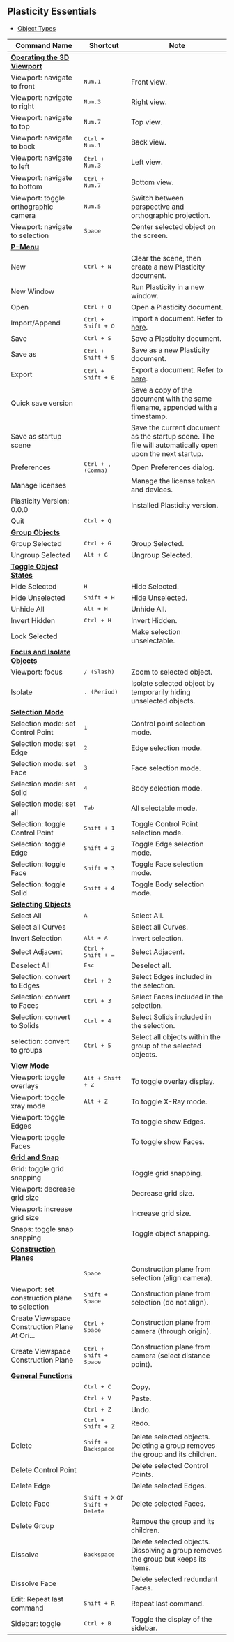 ## Plasticity Essentials

- [Object Types](/plasticity-essentials/object-types)

| Command Name                                                                      | Shortcut                                          | Note                                                                                                                                    |
| --------------------------------------------------------------------------------- | ------------------------------------------------- | --------------------------------------------------------------------------------------------------------------------------------------- |
| [**Operating the 3D Viewport**](/plasticity-essentials/operating-the-3d-viewport) |                                                   |                                                                                                                                         |
| Viewport: navigate to front                                                       | <kbd>Num.1</kbd>                                  | Front view.                                                                                                                             |
| Viewport: navigate to right                                                       | <kbd>Num.3</kbd>                                  | Right view.                                                                                                                             |
| Viewport: navigate to top                                                         | <kbd>Num.7</kbd>                                  | Top view.                                                                                                                               |
| Viewport: navigate to back                                                        | <kbd>Ctrl + Num.1</kbd>                           | Back view.                                                                                                                              |
| Viewport: navigate to left                                                        | <kbd>Ctrl + Num.3</kbd>                           | Left view.                                                                                                                              |
| Viewport: navigate to bottom                                                      | <kbd>Ctrl + Num.7</kbd>                           | Bottom view.                                                                                                                            |
| Viewport: toggle orthographic camera                                              | <kbd>Num.5</kbd>                                  | Switch between perspective and orthographic projection.                                                                                 |
| Viewport: navigate to selection                                                   | <kbd>Space</kbd>                                  | Center selected object on the screen.                                                                                                   |
| [**P-Menu**](/plasticity-essentials/file-menu)                                    |                                                   |                                                                                                                                         |
| New                                                                               | <kbd>Ctrl + N</kbd>                               | Clear the scene, then create a new Plasticity document.                                                                                 |
| New Window                                                                        |                                                   | Run Plasticity in a new window.                                                                                                         |
| Open                                                                              | <kbd>Ctrl + O</kbd>                               | Open a Plasticity document.                                                                                                             |
| Import/Append                                                                     | <kbd>Ctrl + Shift + O</kbd>                       | Import a document. Refer to [here](/plasticity-essentials/import-export#file-import).                                                   |
| Save                                                                              | <kbd>Ctrl + S</kbd>                               | Save a Plasticity document.                                                                                                             |
| Save as                                                                           | <kbd>Ctrl + Shift + S</kbd>                       | Save as a new Plasticity document.  |
| Export                                                                            | <kbd>Ctrl + Shift + E</kbd>                       | Export a document. Refer to [here](/plasticity-essentials/import-export#file-export). |
| Quick save version                                                                |                                                   | Save a copy of the document with the same filename, appended with a timestamp.                                                          |
| Save as startup scene                                                             |                                                   | Save the current document as the startup scene. The file will automatically open upon the next startup.                                 |
| Preferences                                                                       | <kbd>Ctrl + , (Comma)</kbd>                       | Open Preferences dialog.                                                                                                                |
| Manage licenses                                                                   |                                                   | Manage the license token and devices.                                                                                                   |
| Plasticity Version: 0.0.0                                                         |                                                   | Installed Plasticity version.                                                                                                           |
| Quit                                                                              | <kbd>Ctrl + Q</kbd>                               |                                                                                                                                         |
| [**Group Objects**](/plasticity-essentials/group-objects)                         |                                                   |                                                                                                                                         |
| Group Selected                                                                    | <kbd>Ctrl + G</kbd>                               | Group Selected.                                                                                                                         |
| Ungroup Selected                                                                  | <kbd>Alt + G</kbd>                                | Ungroup Selected.                                                                                                                       |
| [**Toggle Object States**](/plasticity-essentials/toggle-object-states)           |                                                   |                                                                                                                                         |
| Hide Selected                                                                     | <kbd>H</kbd>                                      | Hide Selected.                                                                                                                          |
| Hide Unselected                                                                   | <kbd>Shift + H</kbd>                              | Hide Unselected.                                                                                                                        |
| Unhide All                                                                        | <kbd>Alt + H</kbd>                                | Unhide All.                                                                                                                             |
| Invert Hidden                                                                     | <kbd>Ctrl + H</kbd>                               | Invert Hidden.                                                                                                                          |
| Lock Selected                                                                     |                                                   | Make selection unselectable.                                                                                                            |
| [**Focus and Isolate Objects**](/plasticity-essentials/focus-and-isolate-objects) |                                                   |                                                                                                                                         |
| Viewport: focus                                                                   | <kbd>/ (Slash)</kbd>                              | Zoom to selected object.                                                                                                                |
| Isolate                                                                           | <kbd>. (Period)</kbd>                             | Isolate selected object by temporarily hiding unselected objects.                                                                       |
| [**Selection Mode**](/plasticity-essentials/selection-mode)                       |                                                   |                                                                                                                                         |
| Selection mode: set Control Point                                                 | <kbd>1</kbd>                                      | Control point selection mode.                                                                                                           |
| Selection mode: set Edge                                                          | <kbd>2</kbd>                                      | Edge selection mode.                                                                                                                    |
| Selection mode: set Face                                                          | <kbd>3</kbd>                                      | Face selection mode.                                                                                                                    |
| Selection mode: set Solid                                                         | <kbd>4</kbd>                                      | Body selection mode.                                                                                                                    |
| Selection mode: set all                                                           | <kbd>Tab</kbd>                                    | All selectable mode.                                                                                                                    |
| Selection: toggle Control Point                                                   | <kbd>Shift + 1</kbd>                              | Toggle Control Point selection mode.                                                                                                    |
| Selection: toggle Edge                                                            | <kbd>Shift + 2</kbd>                              | Toggle Edge selection mode.                                                                                                             |
| Selection: toggle Face                                                            | <kbd>Shift + 3</kbd>                              | Toggle Face selection mode.                                                                                                             |
| Selection: toggle Solid                                                           | <kbd>Shift + 4</kbd>                              | Toggle Body selection mode.                                                                                                             |
| [**Selecting Objects**](/plasticity-essentials/selecting-objects)                 |                                                   |                                                                                                                                         |
| Select All                                                                        | <kbd>A</kbd>                                      | Select All.                                                                                                                             |
| Select all Curves                                                                 |                                                   | Select all Curves.                                                                                                                      |
| Invert Selection                                                                  | <kbd>Alt + A</kbd>                                | Invert selection.                                                                                                                       |
| Select Adjacent                                                                   | <kbd>Ctrl + Shift + =</kbd>                       | Select Adjacent.                                                                                                                        |
| Deselect All                                                                      | <kbd>Esc</kbd>                                    | Deselect all.                                                                                                                           |
| Selection: convert to Edges                                                       | <kbd>Ctrl + 2</kbd>                               | Select Edges included in the selection.                                                                                                 |
| Selection: convert to Faces                                                       | <kbd>Ctrl + 3</kbd>                               | Select Faces included in the selection.                                                                                                 |
| Selection: convert to Solids                                                      | <kbd>Ctrl + 4</kbd>                               | Select Solids included in the selection.                                                                                                |
| selection: convert to groups                                                      | <kbd>Ctrl + 5</kbd>                               | Select all objects within the group of the selected objects.                                                                            |
| [**View Mode**](/plasticity-essentials/view-mode)                                 |                                                   |                                                                                                                                         |
| Viewport: toggle overlays                                                         | <kbd>Alt + Shift + Z</kbd>                        | To toggle overlay display.                                                                                                              |
| Viewport: toggle xray mode                                                        | <kbd>Alt + Z</kbd>                                | To toggle X-Ray mode.                                                                                                                   |
| Viewport: toggle Edges                                                            |                                                   | To toggle show Edges.                                                                                                                   |
| Viewport: toggle Faces                                                            |                                                   | To toggle show Faces.                                                                                                                   |
| [**Grid and Snap**](/plasticity-essentials/grid-and-snap)                         |                                                   |                                                                                                                                         |
| Grid: toggle grid snapping                                                        |                                                   | Toggle grid snapping.                                                                                                                   |
| Viewport: decrease grid size                                                      |                                                   | Decrease grid size.                                                                                                                     |
| Viewport: increase grid size                                                      |                                                   | Increase grid size.                                                                                                                     |
| Snaps: toggle snap snapping                                                       |                                                   | Toggle object snapping.                                                                                                                 |
| [**Construction Planes**](/plasticity-essentials/construction-plane)              |                                                   |                                                                                                                                         |
|                                                                                   | <kbd>Space</kbd>                                  | Construction plane from selection (align camera).                                                                                       |
| Viewport: set construction plane to selection                                     | <kbd>Shift + Space</kbd>                          | Construction plane from selection (do not align).                                                                                       |
| Create Viewspace Construction Plane At Ori...                                     | <kbd>Ctrl + Space</kbd>                           | Construction plane from camera (through origin).                                                                                        |
| Create Viewspace Construction Plane                                               | <kbd>Ctrl + Shift + Space</kbd>                   | Construction plane from camera (select distance point).                                                                                 |
| [**General Functions**](/plasticity-essentials/general)                           |                                                   |                                                                                                                                         |
|                                                                                   | <kbd>Ctrl + C</kbd>                               | Copy.                                                                                                                                   |
|                                                                                   | <kbd>Ctrl + V</kbd>                               | Paste.                                                                                                                                  |
|                                                                                   | <kbd>Ctrl + Z</kbd>                               | Undo.                                                                                                                                   |
|                                                                                   | <kbd>Ctrl + Shift + Z</kbd>                       | Redo.                                                                                                                                   |
| Delete                                                                            | <kbd>Shift + Backspace</kbd>                      | Delete selected objects. Deleting a group removes the group and its children.                                                           |
| Delete Control Point                                                              |                                                   | Delete selected Control Points.                                                                                                         |
| Delete Edge                                                                       |                                                   | Delete selected Edges.                                                                                                                  |
| Delete Face                                                                       | <kbd>Shift + X</kbd> or <kbd>Shift + Delete</kbd> | Delete selected Faces.                                                                                                                  |
| Delete Group                                                                      |                                                   | Remove the group and its children.                                                                                                      |
| Dissolve                                                                          | <kbd>Backspace</kbd>                              | Delete selected objects. Dissolving a group removes the group but keeps its items.                                                      |
| Dissolve Face                                                                     |                                                   | Delete selected redundant Faces.                                                                                                        |
| Edit: Repeat last command                                                         | <kbd>Shift + R</kbd>                              | Repeat last command.                                                                                                                    |
| Sidebar: toggle                                                                   | <kbd>Ctrl + B</kbd>                               | Toggle the display of the sidebar.                                                                                                      |